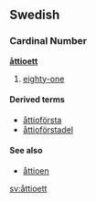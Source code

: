 ==Swedish==
===Cardinal Number===
'''[[åttio]][[ett]]'''

#[[eighty-one]]

====Derived terms====
*[[åttioförsta]]
*[[åttioförstadel]]

====See also====
*[[åttioen]]

[[sv:åttioett]]